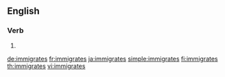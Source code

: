 ==English==

===Verb===
{{head|en|verb form}}

# {{en-third-person singular of|immigrate}}

[[de:immigrates]]
[[fr:immigrates]]
[[ja:immigrates]]
[[simple:immigrates]]
[[fi:immigrates]]
[[th:immigrates]]
[[vi:immigrates]]